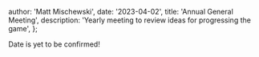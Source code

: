 
  author: 'Matt Mischewski',
  date: '2023-04-02',
  title: 'Annual General Meeting',
  description: 'Yearly meeting to review ideas for progressing the game',
};


Date is yet to be confirmed!
